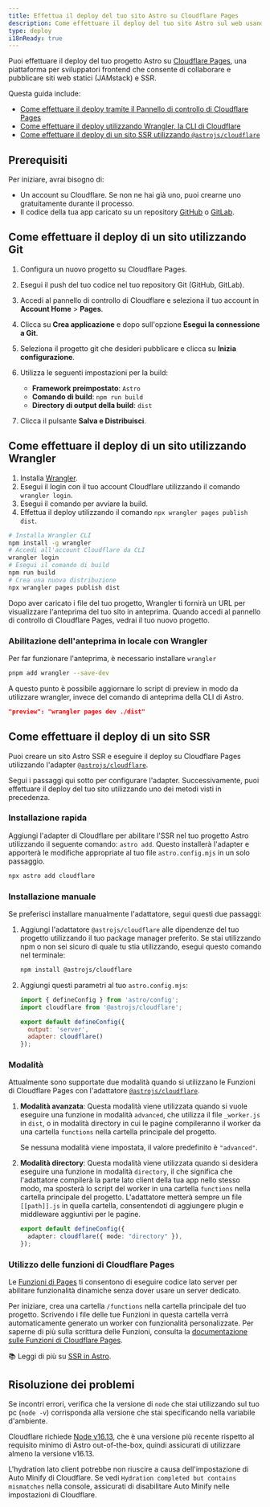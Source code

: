 ```yaml
---
title: Effettua il deploy del tuo sito Astro su Cloudflare Pages
description: Come effettuare il deploy del tuo sito Astro sul web usando Cloudflare Pages.
type: deploy
i18nReady: true
---
```


Puoi effettuare il deploy del tuo progetto Astro su [Cloudflare Pages](https://pages.cloudflare.com/), una piattaforma per sviluppatori frontend che consente di collaborare e pubblicare siti web statici (JAMstack) e SSR.

Questa guida include:

- [Come effettuare il deploy tramite il Pannello di controllo di Cloudflare Pages](#come-effettuare-il-deploy-di-un-sito-utilizzando-git)
- [Come effettuare il deploy utilizzando Wrangler, la CLI di Cloudflare](#come-effettuare-il-deploy-di-un-sito-utilizzando-wrangler)
- [Come effettuare il deploy di un sito SSR utilizzando `@astrojs/cloudflare`](#come-effettuare-il-deploy-di-un-sito-ssr)

## Prerequisiti

Per iniziare, avrai bisogno di:

- Un account su Cloudflare. Se non ne hai già uno, puoi crearne uno gratuitamente durante il processo.
- Il codice della tua app caricato su un repository [GitHub](https://github.com/) o [GitLab](https://about.gitlab.com/).

## Come effettuare il deploy di un sito utilizzando Git

1. Configura un nuovo progetto su Cloudflare Pages.
2. Esegui il push del tuo codice nel tuo repository Git (GitHub, GitLab).
3. Accedi al pannello di controllo di Cloudflare e seleziona il tuo account in **Account Home** > **Pages**.
4. Clicca su **Crea applicazione** e dopo sull'opzione **Esegui la connessione a Git**.
5. Seleziona il progetto git che desideri pubblicare e clicca su **Inizia configurazione**.
6. Utilizza le seguenti impostazioni per la build:

    - **Framework preimpostato**: `Astro`
    - **Comando di build**: `npm run build`
    - **Directory di output della build**: `dist`

7. Clicca il pulsante **Salva e Distribuisci**.

## Come effettuare il deploy di un sito utilizzando Wrangler

1. Installa [Wrangler](https://developers.cloudflare.com/workers/wrangler/get-started/).
2. Esegui il login con il tuo account Cloudflare utilizzando il comando `wrangler login`.
3. Esegui il comando per avviare la build.
4. Effettua il deploy utilizzando il comando `npx wrangler pages publish dist`.

```bash
# Installa Wrangler CLI
npm install -g wrangler
# Accedi all'account Cloudflare da CLI
wrangler login
# Esegui il comando di build
npm run build
# Crea una nuova distribuzione
npx wrangler pages publish dist
```

Dopo aver caricato i file del tuo progetto, Wrangler ti fornirà un URL per visualizzare l'anteprima del tuo sito in anteprima. Quando accedi al pannello di controllo di Cloudflare Pages, vedrai il tuo nuovo progetto.

### Abilitazione dell'anteprima in locale con Wrangler

Per far funzionare l'anteprima, è necessario installare `wrangler`

```bash
pnpm add wrangler --save-dev
```

A questo punto è possibile aggiornare lo script di preview in modo da utilizzare wrangler, invece del comando di anteprima della CLI di Astro.

```json title="package.json"
"preview": "wrangler pages dev ./dist"
```

## Come effettuare il deploy di un sito SSR

Puoi creare un sito Astro SSR e eseguire il deploy su Cloudflare Pages utilizzando l'adapter [`@astrojs/cloudflare`](/it/guides/integrations-guide/cloudflare/).

Segui i passaggi qui sotto per configurare l'adapter. Successivamente, puoi effettuare il deploy del tuo sito utilizzando uno dei metodi visti in precedenza.

### Installazione rapida

Aggiungi l'adapter di Cloudflare per abilitare l'SSR nel tuo progetto Astro utilizzando il seguente comando: `astro add`. Questo installerà l'adapter e apporterà le modifiche appropriate al tuo file `astro.config.mjs` in un solo passaggio.

```bash
npx astro add cloudflare
```

### Installazione manuale

Se preferisci installare manualmente l'adattatore, segui questi due passaggi:

1. Aggiungi l'adattatore `@astrojs/cloudflare` alle dipendenze del tuo progetto utilizzando il tuo package manager preferito. Se stai utilizzando npm o non sei sicuro di quale tu stia utilizzando, esegui questo comando nel terminale:

    ```bash
    npm install @astrojs/cloudflare
    ```

2. Aggiungi questi parametri al tuo `astro.config.mjs`:

    ```js title="astro.config.mjs" ins={2, 5-6}
    import { defineConfig } from 'astro/config';
    import cloudflare from '@astrojs/cloudflare';

    export default defineConfig({
      output: 'server',
      adapter: cloudflare()
    });
    ```

### Modalità

Attualmente sono supportate due modalità quando si utilizzano le Funzioni di Cloudflare Pages con l'adattatore [`@astrojs/cloudflare`](https://github.com/withastro/astro/tree/main/packages/integrations/cloudflare#readme).

1. **Modalità avanzata**: Questa modalità viene utilizzata quando si vuole eseguire una funzione in modalità `advanced`, che utilizza il file `_worker.js` in `dist`, o in modalità directory in cui le pagine compileranno il worker da una cartella `functions` nella cartella principale del progetto.

   Se nessuna modalità viene impostata, il valore predefinito è `"advanced"`.

2. **Modalità directory**: Questa modalità viene utilizzata quando si desidera eseguire una funzione in modalità `directory`, il che significa che l'adattatore compilerà la parte lato client della tua app nello stesso modo, ma sposterà lo script del worker in una cartella `functions` nella cartella principale del progetto. L'adattatore metterà sempre un file `[[path]].js` in quella cartella, consentendoti di aggiungere plugin e middleware aggiuntivi per le pagine.

   ```ts title="astro.config.mjs" "directory"
   export default defineConfig({
     adapter: cloudflare({ mode: "directory" }),
   });
   ```

### Utilizzo delle funzioni di Cloudflare Pages

Le [Funzioni di Pages](https://developers.cloudflare.com/pages/platform/functions/) ti consentono di eseguire codice lato server per abilitare funzionalità dinamiche senza dover usare un server dedicato.

Per iniziare, crea una cartella `/functions` nella cartella principale del tuo progetto. Scrivendo i file delle tue Funzioni in questa cartella verrà automaticamente generato un worker con funzionalità personalizzate. Per saperne di più sulla scrittura delle Funzioni, consulta la [documentazione sulle Funzioni di Cloudflare Pages](https://developers.cloudflare.com/pages/platform/functions/).

📚 Leggi di più su [SSR in Astro](/it/guides/server-side-rendering/).

## Risoluzione dei problemi

Se incontri errori, verifica che la versione di `node` che stai utilizzando sul tuo pc (`node -v`) corrisponda alla versione che stai specificando nella variabile d'ambiente.

Cloudflare richiede [Node v16.13](https://miniflare.dev/get-started/cli#installation), che è una versione più recente rispetto al requisito minimo di Astro out-of-the-box, quindi assicurati di utilizzare almeno la versione v16.13.

L'hydration lato client potrebbe non riuscire a causa dell'impostazione di Auto Minify di Cloudflare. Se vedi `Hydration completed but contains mismatches` nella console, assicurati di disabilitare Auto Minify nelle impostazioni di Cloudflare.
